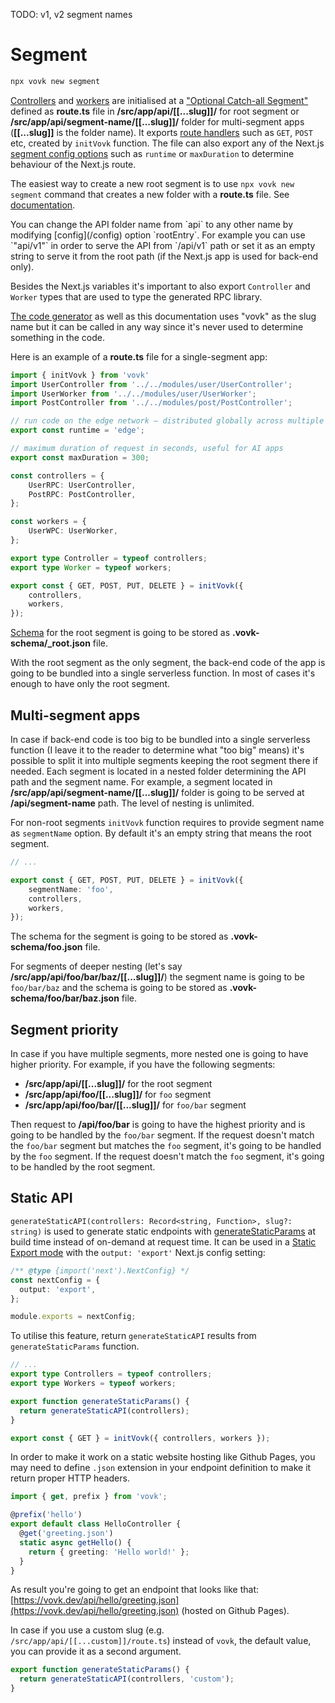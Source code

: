 
TODO: v1, v2 segment names

# Segment

```sh filename="Create root segment with CLI"
npx vovk new segment
```

[Controllers](/controller) and [workers](/worker) are initialised at a ["Optional Catch-all Segment"](https://nextjs.org/docs/pages/building-your-application/routing/dynamic-routes#optional-catch-all-segments) defined as **route.ts** file in **/src/app/api/[[...slug]]/** for root segment or **/src/app/api/segment-name/[[...slug]]/** folder for multi-segment apps (**[[...slug]]** is the folder name). It exports [route handlers](https://nextjs.org/docs/app/building-your-application/routing/route-handlers) such as `GET`, `POST` etc, created by `initVovk` function. The file can also export any of the Next.js [segment config options](https://nextjs.org/docs/app/building-your-application/routing/route-handlers#segment-config-options) such as `runtime` or `maxDuration` to determine behaviour of the Next.js route.

The easiest way to create a new root segment is to use `npx vovk new segment` command that creates a new folder with a **route.ts** file. See [documentation](/cli/vovk-new).

<Callout type="info" emoji="ℹ️">
  You can change the API folder name from `api` to any other name by modifying [config](/config) option `rootEntry`. For example you can use `"api/v1"` in order to serve the API from `/api/v1` path or set it as an empty string to serve it from the root path (if the Next.js app is used for back-end only).
</Callout>

Besides the Next.js variables it's important to also export `Controller` and `Worker` types that are used to type the generated RPC library.

[The code generator](/cli/vovk-new) as well as this documentation uses "vovk" as the slug name but it can be called in any way since it's never used to determine something in the code.

Here is an example of a **route.ts** file for a single-segment app:

```ts filename="/src/app/api/[[...slug]]/route.ts"
import { initVovk } from 'vovk'
import UserController from '../../modules/user/UserController';
import UserWorker from '../../modules/user/UserWorker';
import PostController from '../../modules/post/PostController';

// run code on the edge network — distributed globally across multiple data centers
export const runtime = 'edge';

// maximum duration of request in seconds, useful for AI apps
export const maxDuration = 300;

const controllers = {
    UserRPC: UserController,
    PostRPC: PostController,
};

const workers = {
    UserWPC: UserWorker,
};

export type Controller = typeof controllers;
export type Worker = typeof workers;

export const { GET, POST, PUT, DELETE } = initVovk({
    controllers,
    workers,
});
```

[Schema](/schema) for the root segment is going to be stored as **.vovk-schema/_root.json** file.

With the root segment as the only segment, the back-end code of the app is going to be bundled into a single serverless function. In most of cases it's enough to have only the root segment.

## Multi-segment apps

In case if back-end code is too big to be bundled into a single serverless function (I leave it to the reader to determine what "too big" means) it's possible to split it into multiple segments keeping the root segment there if needed. Each segment is located in a nested folder determining the API path and the segment name. For example, a segment located in **/src/app/api/segment-name/[[...slug]]/** folder is going to be served at **/api/segment-name** path. The level of nesting is unlimited. 

For non-root segments `initVovk` function requires to provide segment name as `segmentName` option. By default it's an empty string that means the root segment.


```ts filename="/src/app/api/foo/[[...slug]]/route.ts"
// ...

export const { GET, POST, PUT, DELETE } = initVovk({
    segmentName: 'foo',
    controllers,
    workers,
});
```

The schema for the segment is going to be stored as **.vovk-schema/foo.json** file.

For segments of deeper nesting (let's say **/src/app/api/foo/bar/baz/[[...slug]]/**) the segment name is going to be `foo/bar/baz` and the schema is going to be stored as **.vovk-schema/foo/bar/baz.json** file.

## Segment priority

In case if you have multiple segments, more nested one is going to have higher priority. For example, if you have the following segments:

- **/src/app/api/[[...slug]]/** for the root segment
- **/src/app/api/foo/[[...slug]]/** for `foo` segment
- **/src/app/api/foo/bar/[[...slug]]/** for `foo/bar` segment

Then request to **/api/foo/bar** is going to have the highest priority and is going to be handled by the `foo/bar` segment. If the request doesn't match the `foo/bar` segment but matches the `foo` segment, it's going to be handled by the `foo` segment. If the request doesn't match the `foo` segment, it's going to be handled by the root segment.

## Static API

`generateStaticAPI(controllers: Record<string, Function>, slug?: string)` is used to generate static endpoints with [generateStaticParams](https://nextjs.org/docs/app/api-reference/functions/generate-static-params) at build time instead of on-demand at request time. It can be used in a [Static Export mode](https://nextjs.org/docs/pages/building-your-application/deploying/static-exports) with the `output: 'export'` Next.js config setting:


```ts filename="next.config.js"
/** @type {import('next').NextConfig} */
const nextConfig = {
  output: 'export',
};

module.exports = nextConfig;
```

To utilise this feature, return `generateStaticAPI` results from `generateStaticParams` function.

```ts filename="/src/app/api/[[...vovk]]/route.ts"
// ...
export type Controllers = typeof controllers;
export type Workers = typeof workers;

export function generateStaticParams() {
  return generateStaticAPI(controllers);
}

export const { GET } = initVovk({ controllers, workers });
```

In order to make it work on a static website hosting like Github Pages, you may need to define `.json` extension in your endpoint definition to make it return proper HTTP headers.

```ts
import { get, prefix } from 'vovk';

@prefix('hello')
export default class HelloController {
  @get('greeting.json')
  static async getHello() {
    return { greeting: 'Hello world!' };
  }
}
```

As result you're going to get an endpoint that looks like that: [https://vovk.dev/api/hello/greeting.json](https://vovk.dev/api/hello/greeting.json) (hosted on Github Pages).

In case if you use a custom slug (e.g. `/src/app/api/[[...custom]]/route.ts`) instead of `vovk`, the default value, you can provide it as a second argument.

```ts
export function generateStaticParams() {
  return generateStaticAPI(controllers, 'custom');
}
```
